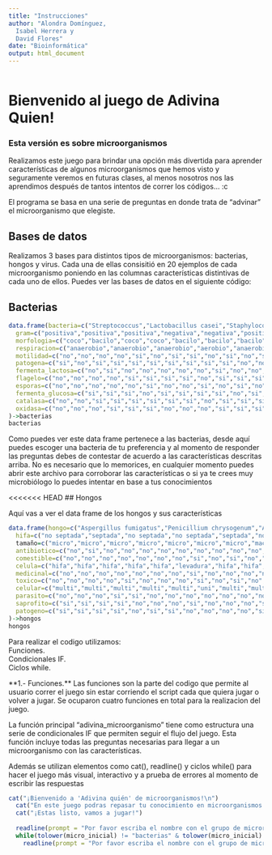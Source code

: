 ```yaml
---
title: "Instrucciones"
author: "Alondra Domínguez,  
  Isabel Herrera y
  David Flores"
date: "Bioinformática"
output: html_document
---
```


```r

```

# **Bienvenido al juego de Adivina Quien! **
### **Esta versión es sobre microorganismos**

Realizamos este juego para brindar una opción más divertida para aprender características de algunos microorganismos que hemos visto y seguramente veremos en futuras clases, al menos nosotros nos las aprendimos después de tantos intentos de correr los códigos... :c


El programa se basa en una serie de preguntas en donde trata de "advinar" el microorganismo que elegiste.

## **Bases de datos**

Realizamos 3 bases para distintos tipos de microorganismos: bacterias, hongos y virus. Cada una de ellas consisitió en 20 ejemplos de cada microorganismo poniendo en las columnas características distintivas de cada uno de ellos. Puedes ver las bases de datos en el siguiente código:

## Bacterias
```r
data.frame(bacteria=c("Streptococcus","Lactobacillus casei","Staphylococcus aureus","Moraxella catarrhalis","Vibrio cholerae","Bacillus anthracis","Salmonella enterica","Escherichia coli","Clostridium botulinum","Listeria monocytogenes","Bacillus thuringiensis","Vibrio fischeri","Mycobacterium tuberculosis","Azotobacter chroococcum","Clostridium tetani","Bifidobacterium","Neisseria gonorrhoeae","Klebsiella pneunmoniae","Lactobacillus acidophilus","Bacillus subtilis"),
  gram=c("positiva","positiva","positiva","negativa","negativa","positiva","negativa","negativa","positiva","positiva","positiva","negativa","NA","negativa","positiva","positiva","negativa","negativa","positiva","positiva"),
  morfologia=c("coco","bacilo","coco","coco","bacilo","bacilo","bacilo","bacilo","bacilo","bacilo","bacilo","bacilo","bacilo","bacilo","bacilo","bacilo","coco","bacilo","bacilo","bacilo"),
  respiracion=c("anaerobio","anaerobio","anaerobio","aerobio","anaerobio","aerobio","anaerobio","anaerobio","anaerobio","anaerobio","aerobio","anaerobio","aerobio","aerobio","anaerobio","anaerobio","aerobio","anaerobio","anaerobio","aerobio"),
  motilidad=c("no","no","no","no","si","no","si","si","no","si","no","si","no","si","no","no","no","no","no","si"),
  patogena=c("si","no","si","si","si","si","si","si","si","si","no","no","si","no","si","no","si","si","no","no"),
  fermenta_lactosa=c("no","si","no","no","no","no","no","si","no","no","no","no","no","no","no","no","no","si","si","no"),
  flagelo=c("no","no","no","no","si","si","si","si","no","si","si","si","no","si","no","no","no","no","no","si"),
  esporas=c("no","no","no","no","no","si","no","no","si","no","si","no","no","no","si","no","no","no","no","si"),
  fermenta_glucosa=c("si","si","si","no","si","si","si","si","no","si","si","si","no","no","no","si","no","si","si","si"),
  catalasa=c("no","no","si","si","si","si","si","si","no","si","si","si","no","si","no","no","no","si","no","si"),
  oxidasa=c("no","no","no","si","si","si","no","no","no","si","si","si","si","si","no","no","si","no","no","si")
)->bacterias
bacterias
```

Como puedes ver este data frame pertenece a las bacterias, desde aquí puedes escoger una bacteria de tu preferencia y al momento de responder las preguntas debes de contestar de acuerdo a las características descritas arriba. No es necesario que lo memorices, en cualquier momento puedes abrir este archivo para corroborar las características o si ya te crees muy microbiólogo lo puedes intentar en base a tus conocimientos 


<<<<<<< HEAD
## Hongos

Aquí vas a ver el data frame de los hongos y sus características
```r
data.frame(hongo=c("Aspergillus fumigatus","Penicillium chrysogenum","Aspergillus niger","Rhizopus stolonifer","Daviceps purpurea","Cryptococcus neoformans","Microsporum canis", "Lycoperdon pertulatum","Russula emetica","Lactarius indigo","Amanita gemmata","Fusarium solani","Agricus bisporus","Amanita phalloides","Lentinula edodes","Pleurotus ostreatus","Morchella esculenta","Ganoderma lucidum"),
  hifa=c("no septada","septada","no septada","no septada","septada","no septada","septada","septada","septada","septada","septada","septada","septada","septada","septada","septada","septada","septada"),
  tamaño=c("micro","micro","micro","micro","micro","micro","micro","macro","macro","macro","macro","micro","macro","macro","macro","macro","macro","macro"),
  antibiotico=c("no","si","no","no","no","no","no","no","no","no","no","no","no","no","no","no","no","no"),
  comestible=c("no","no","no","no","no","no","no","si","no","si","no","no","si","no","si","si","si","si"),
  celula=c("hifa","hifa","hifa","hifa","hifa","levadura","hifa","hifa","hifa","hifa","hifa","hifa","hifa","hifa","hifa","hifa","hifa","hifa"),
  medicinal=c("no","no","no","no","no","no","no","si","no","no","no","no","no","no","si","no","no","si"),
  toxico=c("no","no","no","no","si","no","no","no","si","no","si","no","no","si","no","no","no","no"),
  celular=c("multi","multi","multi","multi","multi","uni","multi","multi","multi","multi","multi","multi","multi","multi","multi","multi","multi","multi"),
  parasito=c("no","no","no","si","si","no","no","no","no","no","no","no","no","no","no","no","no","no"),
  saprofito=c("si","si","si","si","no","no","no","si","no","no","no","si","si","no","si","si","no","si"),
  patogeno=c("si","si","si","si","no","si","si","no","no","no","no","si","no","no","no","no","no","no")
)->hongos
hongos
```




Para realizar el codigo utilizamos:\
Funciones.\
Condicionales IF.\
Ciclos while.

\*\*1.- Funciones.\*\* Las funciones son la parte del codigo que permite al usuario correr el juego sin estar corriendo el script cada que quiera jugar o volver a jugar. Se ocuparon cuatro funciones en total para la realizacion del juego.

La función principal "adivina_microorganismo" tiene como estructura una serie de condicionales IF que permiten seguir el flujo del juego. Esta función incluye todas las preguntas necesarias para llegar a un microorganismo con las características.

Además se utilizan elementos como cat(), readline() y ciclos while() para hacer el juego más visual, interactivo y a prueba de errores al momento de escribir las respuestas


```r
cat("¡Bienvenido a 'Adivina quién' de microorganismos!\n")
  cat("En este juego podras repasar tu conocimiento en microorganismos !\n")
  cat("¡Estas listo, vamos a jugar!")
  
  readline(prompt = "Por favor escriba el nombre con el grupo de microrganismos que desea jugar (bacterias, virus o hongos): ") -> micro_inicial
  while(tolower(micro_inicial) != "bacterias" & tolower(micro_inicial) != "hongos" & tolower(micro_inicial) != "virus") {
    readline(prompt = "Por favor escriba el nombre con el grupo de microrganismos que desea jugar (bacterias, virus o hongos): ") -> micro_inicial } 
```

